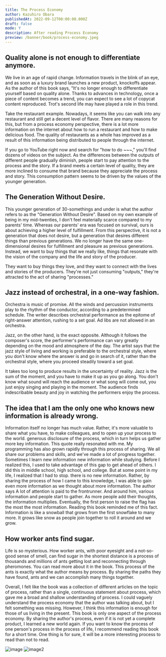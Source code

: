 ```yaml
---
title: The Process Economy
author: Kazuhiro Obara
publishedAt: 2022-09-12T00:00:00.000Z
draft: false
mode: Y
description: After reading Process Economy
preview: /banner/book/process-economy.jpeg
---
```


<Youtube id="3GIuoo_z0xQ" />

## Quality alone is not enough to differentiate anymore.

We live in an age of rapid change. Information travels in the blink of an eye, and as soon as a luxury brand launches a new product, knockoffs appear.
As the author of this book says, "It's no longer enough to differentiate yourself based on quality alone.
Thanks to advances in technology, once a piece of content becomes a trend, you can expect to see a lot of copycat content reproduced.
Trot's second life may have played a role in this trend.

Take the restaurant example. Nowadays, it seems like you can walk into any restaurant and still get a decent level of flavor. There are many reasons for this, but from a process economy perspective, there is a lot more information on the internet about how to run a restaurant and how to make delicious food.
The quality of restaurants as a whole has improved as a result of this information being distributed to people through the internet.

If you go to YouTube right now and search for "how to do ~~~," you'll find dozens of videos on the subject.
As the differences between the outputs of different people gradually diminish, people start to pay attention to the process and the story.
If a brand meets a certain level of quality, they are more inclined to consume that brand because they appreciate the process and story.
This consumption pattern seems to be driven by the values of the younger generation.

## The Generation Without Desire.

This younger generation of 30-somethings and under is what the author refers to as the "Generation Without Desire".
Based on my own example of being in my mid-twenties, I don't feel materially scarce compared to my parents' time.
Whereas our parents' era was focused on survival, ours is about achieving a higher level of fulfillment.
From this perspective, it is not a generation that does not desire, but a generation that desires different things than previous generations.
We no longer have the same one-dimensional desires for fulfillment and pleasure as previous generations.
Instead, we want to buy things that we really like, things that resonate with the vision of the company and the life and story of the producer.

<Callout type="info">
  They want to buy things they love, and they want to connect with the lives and stories of the producers.
  They're not just consuming "outputs," they're attracted to the act of sharing "processes."
</Callout>

## Jazz instead of orchestral, in a one-way fashion.

Orchestra is music of promise. All the winds and percussion instruments play to the rhythm of the conductor, according to a predetermined schedule. The writer describes orchestral performance as the epitome of right-answer attention, rushing to a set goal. Ad libs are not allowed in an orchestra.

Jazz, on the other hand, is the exact opposite. Although it follows the composer's score, the performer's performance can vary greatly depending on the mood and atmosphere of the day. The artist says that the jazz style of living and working is preferable to the orchestral style, where you don't know where the answer is and go in search of it, rather than the orchestral style, where you proceed steadily toward a set goal.

It takes too long to produce results in the uncertainty of reality. Jazz is the sum of the moment, and you have to make it up as you go along. You don't know what sound will reach the audience or what song will come out, you just enjoy singing and playing in the moment. The audience finds indescribable beauty and joy in watching the performers enjoy the process.

## The idea that I am the only one who knows new information is already wrong.

<Callout type="info">
  Information itself no longer has much value. Rather, it's more valuable to share what you have, to make colleagues, and to open up your process to the world.
  generous disclosure of the process, which in turn helps us gather more key information.
</Callout>
This quote really resonated with me. My programming has also grown rapidly through this process of sharing. We all share our
problems and skills, and we've made a lot of progress together. Sometimes I learn new information
new information while studying. Before I realized this, I used to take advantage of this gap to get ahead of others.
I did this in middle school, high school, and college. But at some point in my life, I realized that I had to stop. there is no new
information. Rather, by sharing the process of how I came to this knowledge, I was able to gain even more information as we thought about
more information. The author says

<Callout type="info">
  A lot of attention is paid to the frontrunner. And around him, various information and people start to gather.
  As more people add their thoughts, the information multiplies. Eventually, the first person to raise the flag has the most
  the most information.
</Callout>
Reading this book reminded me of this fact. Information is like a snowball that grows from the first snowflake to many more.
It grows like snow as people join together to roll it around and we grow.

## How worker ants find sugar.

Life is so mysterious. How worker ants, with poor eyesight and a not-so-good sense of smell, can find sugar in the shortest distance is a process of thousands and millions of ants getting lost and reconnecting through pheromones. You can read more about it in the book. This process of the ants is exactly what the author means by process. By sharing the paths they have found, ants and we can accomplish many things together.

Overall, I felt like the book was a collection of different articles on the topic of process, rather than a single, continuous statement about process, which gave me a broad and shallow understanding of process. I could vaguely understand the process economy that the author was talking about, but I felt something was missing. However, I think this information is enough for those of us living in the present. This book is only one aspect of the process economy. By sharing the author's process, even if it is not yet a complete product, I learned a new world again. If you want to know the process of one person's process in the process of life, I recommend reading this book for a short time. One thing is for sure, it will be a more interesting process to read than not to read.

<Parallel>![image](./image.webp) ![image2](./image2.webp)</Parallel>
